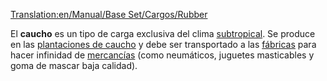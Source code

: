 [[Translation:en/Manual/Base Set/Cargos/Rubber]]

{{es/Manual/Base Set/Cargos/Carga| carga  = Caucho
| imagen = en/Manual/Base Set/Industries/Rubberplantation.png
| producida =[[es/Manual/Base Set/Industries/Plantación de caucho|Plantación de caucho]]
| aceptada  =[[es/Manual/Base Set/Industries/Fábrica|Fábrica]]
}}
El '''caucho''' es un tipo de carga exclusiva del clima [[es/Manual/Clima|subtropical]]. Se produce en las [[es/Manual/Base Set/Industries/Plantación de caucho|plantaciones de caucho]] y debe ser transportado a las [[es/Manual/Base Set/Industries/Fábrica|fábricas]] para hacer infinidad de [[es/Manual/Base Set/Cargos/Mercancías|mercancías]] (como neumáticos, juguetes masticables y goma de mascar baja calidad).